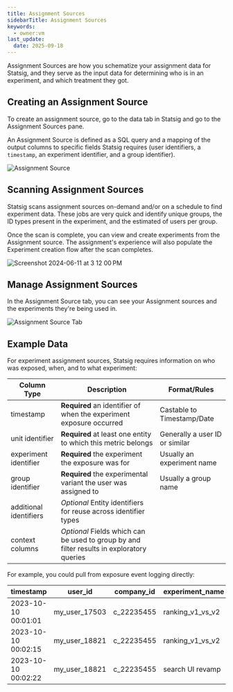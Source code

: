 ```yaml
---
title: Assignment Sources
sidebarTitle: Assignment Sources
keywords:
  - owner:vm
last_update:
  date: 2025-09-18
---
```


Assignment Sources are how you schematize your assignment data for Statsig, and they serve as the input data for determining who is in an experiment, and which treatment they got.

## Creating an Assignment Source

To create an assignment source, go to the data tab in Statsig and go to the Assignment Sources pane.

An Assignment Source is defined as a SQL query and a mapping of the output columns to specific fields
Statsig requires (user identifiers, a `timestamp`, an experiment identifier, and a group identifier).

![Assignment Source](https://user-images.githubusercontent.com/102695539/264100295-05d71c64-9b31-4531-b371-03b6cb692446.png)

## Scanning Assignment Sources

Statsig scans assignment sources on-demand and/or on a schedule to find experiment data. These jobs are very quick and identify unique groups, the ID types present in the experiment, and the estimated of users per group.

Once the scan is complete, you can view and create experiments from the Assignment source. The assignment's experience will also populate the Experiment creation flow after the scan completes.

![Screenshot 2024-06-11 at 3 12 00 PM](https://github.com/statsig-io/docs/assets/102695539/87fac269-75bc-4a65-a660-339486605e24)

## Manage Assignment Sources

In the Assignment Source tab, you can see your Assignment sources and the experiments they're being used in.

![Assignment Source Tab](https://user-images.githubusercontent.com/102695539/264100297-c41cd747-089c-4ccf-8b45-b70a1b4e264a.png)

## Example Data

For experiment assignment sources, Statsig requires information on who was exposed, when, and to what experiment:

| Column Type            | Description                                                                               | Format/Rules                   |
| ---------------------- | ----------------------------------------------------------------------------------------- | ------------------------------ |
| timestamp              | **Required** an identifier of when the experiment exposure occurred                       | Castable to Timestamp/Date     |
| unit identifier        | **Required** at least one entity to which this metric belongs                             | Generally a user ID or similar |
| experiment identifier  | **Required** the experiment the exposure was for                                          | Usually an experiment name     |
| group identifier       | **Required** the experimental variant the user was assigned to                            | Usually a group name           |
| additional identifiers | _Optional_ Entity identifiers for reuse across identifier types                           |                                |
| context columns        | _Optional_ Fields which can be used to group by and filter results in exploratory queries |                                |

For example, you could pull from exposure event logging directly:

| timestamp           | user_id       | company_id | experiment_name  | group_name | country |
| ------------------- | ------------- | ---------- | ---------------- | ---------- | ------- |
| 2023-10-10 00:01:01 | my_user_17503 | c_22235455 | ranking_v1_vs_v2 | v1         | US      |
| 2023-10-10 00:02:15 | my_user_18821 | c_22235455 | ranking_v1_vs_v2 | v2         | CA      |
| 2023-10-10 00:02:22 | my_user_18821 | c_22235455 | search UI revamp | control    | CA      |
